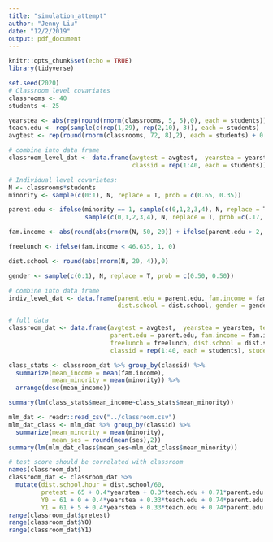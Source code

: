 ```yaml
---
title: "simulation_attempt"
author: "Jenny Liu"
date: "12/2/2019"
output: pdf_document
---
```


```r
knitr::opts_chunk$set(echo = TRUE)
library(tidyverse)
```

```r
set.seed(2020)
# Classroom level covariates
classrooms <- 40
students <- 25 

yearstea <- abs(rep(round(rnorm(classrooms, 5, 5),0), each = students))
teach.edu <- rep(sample(c(rep(1,29), rep(2,10), 3)), each = students)
avgtest <- rep(round(rnorm(classrooms, 72, 8),2), each = students) + 0.75*yearstea

# combine into data frame
classroom_level_dat <- data.frame(avgtest = avgtest,  yearstea = yearstea, teach.edu = teach.edu,
                                  classid = rep(1:40, each = students))
```

```r
# Individual level covariates:
N <- classrooms*students
minority <- sample(c(0:1), N, replace = T, prob = c(0.65, 0.35))

parent.edu <- ifelse(minority == 1, sample(c(0,1,2,3,4), N, replace = T, prob = c(.40, .30, .24, .05, .01)),
                     sample(c(0,1,2,3,4), N, replace = T, prob =c(.17, .26, .40, .10, .07)))

fam.income <- abs(round(abs(rnorm(N, 50, 20)) + ifelse(parent.edu > 2, 15*parent.edu, 0) + ifelse(parent.edu == 2, 6*parent.edu, 0) + ifelse(minority == 1, rnorm(N, -7, 1), 0),3))

freelunch <- ifelse(fam.income < 46.635, 1, 0)

dist.school <- round(abs(rnorm(N, 20, 4)),0)

gender <- sample(c(0:1), N, replace = T, prob = c(0.50, 0.50))

# combine into data frame 
indiv_level_dat <- data.frame(parent.edu = parent.edu, fam.income = fam.income, minority = minority, 
                              dist.school = dist.school, gender = gender, studentid  = 1:N)
```

```r
# full data
classroom_dat <- data.frame(avgtest = avgtest,  yearstea = yearstea, teach.edu = teach.edu,
                            parent.edu = parent.edu, fam.income = fam.income, minority = minority, 
                            freelunch = freelunch, dist.school = dist.school, gender = gender, 
                            classid = rep(1:40, each = students), studentid  = 1:N)
```

```r
class_stats <- classroom_dat %>% group_by(classid) %>% 
  summarize(mean_income = mean(fam.income),
            mean_minority = mean(minority)) %>% 
  arrange(desc(mean_income))

summary(lm(class_stats$mean_income~class_stats$mean_minority))
```

```r
mlm_dat <- readr::read_csv("../classroom.csv")
mlm_dat_class <- mlm_dat %>% group_by(classid) %>% 
  summarize(mean_minority = mean(minority),
            mean_ses = round(mean(ses),2))
summary(lm(mlm_dat_class$mean_ses~mlm_dat_class$mean_minority))
```

```r
# test score should be correlated with classroom 
names(classroom_dat)
classroom_dat <- classroom_dat %>% 
  mutate(dist.school.hour = dist.school/60,
         pretest = 65 + 0.4*yearstea + 0.3*teach.edu + 0.71*parent.edu + 0.15*fam.income - 2*minority - 1.5*dist.school.hour + rnorm(N, 0 ,1),
         Y0 = 61 + 0 + 0.4*yearstea + 0.33*teach.edu + 0.74*parent.edu + 0.18*fam.income - 2.23*minority - 1.4*dist.school.hour + rnorm(N, 0 ,1),
         Y1 = 61 + 5 + 0.4*yearstea + 0.33*teach.edu + 0.74*parent.edu + 0.18*fam.income - 2.23*minority - 1.4*dist.school.hour + rnorm(N, 0 ,1))
range(classroom_dat$pretest)
range(classroom_dat$Y0)
range(classroom_dat$Y1)
```


